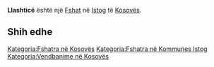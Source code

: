 {{Fshat në Kosovës
 | Emri                = Llashticë
| sqi_D_name = Llashticë
| sqi_D_FULL_NAME_RO = Llashticë
| sqi_D_FULL_NAME_ND_RO = Llashtice
| sqi_D_SORT_NAME_RG = LLASHTICE
| sqi_D_FULL_NAME_RG = Llashticë
| sqi_D_FULL_NAME_ND_RG = Llashtice
| sqi_V_name = Llashtica
| sqi_V_FULL_NAME_RO = Llashtica Lashtica Vlashticë
| sqi_V_FULL_NAME_ND_RO = Llashtica Lashtica Vlashtice
| sqi_V_SORT_NAME_RG = LLASHTICA LASHTICA VLASHTICE
| sqi_V_FULL_NAME_RG = Llashtica Lashtica Vlashticë
| sqi_V_FULL_NAME_ND_RG = Llashtica Lashtica Vlashtice
| srp_N_name = Vlaštica
| srp_N_FULL_NAME_RO = Vlaštica
| srp_N_FULL_NAME_ND_RO = Vlastica
| srp_N_SORT_NAME_RG = VLASTICA
| srp_N_FULL_NAME_RG = Vlaštica
| srp_N_FULL_NAME_ND_RG = Vlastica
| srp_NS_name = Влаштица
| srp_NS_FULL_NAME_RO = Влаштица
| srp_NS_FULL_NAME_ND_RO = Влаштица
| srp_NS_SORT_NAME_RG = ВЛАШТИЦА
| srp_NS_FULL_NAME_RG = Влаштица
| srp_NS_FULL_NAME_ND_RG = Влаштица

 | Emri (Rasa dhanore) = 
 | Figura              = 
 | Shteti              = Kosovo
 | Komuna              = Istog
 | Kodi postar         = 
 | Sipërfaqja          = 

 | Popullsia           = 

 | Regj. i popullsisë  = 
 | Dend. e popullsisë  = 
 | Faqja zyrtare       = 
 <!--- Koordinatat ----> 
 | Gjerësia            = 42.385
 | Gjatësia            = 21.505
 | Lartësia            = 
}}
'''Llashticë''' është një [[Fshat]] në [[Istog]] të [[Kosovës]].

<!-- == Gjeografia == -->
<!-- == Historia == -->
<!-- == Demografia == -->
== Shih edhe ==
{{Komuna Istog}}
{{Kosovo-Administrata-Cung}}

[[Kategoria:Fshatra në Kosovës]]
[[Kategoria:Fshatra në Kommunes Istog]]
[[Kategoria:Vendbanime në Kosovës]]